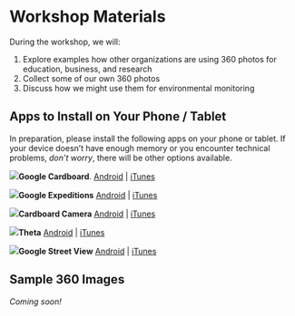 # Workshop Materials

During the workshop, we will:

1. Explore examples how other organizations are using 360 photos for education, business, and research
1. Collect some of our own 360 photos
1. Discuss how we might use them for environmental monitoring

## Apps to Install on Your Phone / Tablet {-}

In preparation, please install the following apps on your phone or tablet. If your device doesn't have enough memory or you encounter technical problems, *don't worry*, there will be other options available.

![](images/google-cardboard_100x100.png){class="midline"}**Google Cardboard**. [Android](https://play.google.com/store/apps/details?id=com.google.samples.apps.cardboarddemo){target="_blank"} | [iTunes](https://itunes.apple.com/us/app/google-cardboard/id987962261){target="_blank"}

![](images/google-expeditions_100x100.png){class="midline"}**Google Expeditions** [Android](https://play.google.com/store/apps/details?id=com.google.vr.expeditions){target="_blank"} | [iTunes](https://itunes.apple.com/us/app/expeditions/id1131711060){target="_blank"}

![](images/google-cardboard_camera_100x100.png){class="midline"}**Cardboard Camera** [Android](https://play.google.com/store/apps/details?id=com.google.vr.cyclops){target="_blank"} | [iTunes](https://itunes.apple.com/us/app/cardboard-camera/id1095487294){target="_blank"}

![](images/thetasc_100x100.png){class="midline"}**Theta**
[Android](https://play.google.com/store/apps/details?id=com.theta360){target="_blank"} | [iTunes](https://itunes.apple.com/us/app/ricoh-theta/id1023254741){target="_blank"}

![](images/google-street-view_100x100.png){class="midline"}**Google Street View** [Android](https://play.google.com/store/apps/details?id=com.google.android.street){target="_blank"} | [iTunes](https://itunes.apple.com/us/app/google-street-view/id904418768){target="_blank"}

## Sample 360 Images {- .hidden}

*Coming soon!*




